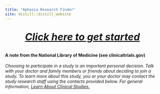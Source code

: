 ```yaml
---
title: "Aphasia Research Finder"
site: distill::distill_website
---
```


<center>
<div style="font-size:2rem;">
[***Click here to get started***](map_view.html)
</div>
</center>

<div class="study">
<h4>A note from the National Library of Medicine (see clinicaltrials.gov)</h4>
<em>Choosing to participate in a study is an important personal decision. Talk with your doctor and family members or friends about deciding to join a study. To learn more about this study, you or your doctor may contact the study research staff using the contacts provided below. For general information, <a href="https://clinicaltrials.gov/ct2/about-studies/learn">Learn About Clinical Studies.</a></em>
</div>
